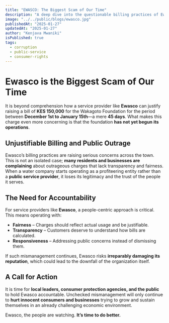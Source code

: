 ```yaml
---
title: "EWASCO: The Biggest Scam of Our Time"
description: "A deep dive into the questionable billing practices of Ewasco and their impact on the community."
image: "../../public/blogs/ewasco.jpg"
publishedAt: "2025-01-27"
updatedAt: "2025-01-27"
author: "Kenjava Mwaniki"
isPublished: true
tags:
  - corruption
  - public-service
  - consumer-rights
---
```


# Ewasco is the Biggest Scam of Our Time

It is beyond comprehension how a service provider like **Ewasco** can justify raising a bill of **KES 150,000** for the Wakagoto Foundation for the period between **December 1st to January 15th**—a mere **45 days**. What makes this charge even more concerning is that the foundation **has not yet begun its operations**.

## Unjustifiable Billing and Public Outrage

Ewasco’s billing practices are raising serious concerns across the town. This is not an isolated case; **many residents and businesses are complaining** about outrageous charges that lack transparency and fairness. When a water company starts operating as a profiteering entity rather than a **public service provider**, it loses its legitimacy and the trust of the people it serves.

## The Need for Accountability

For service providers like **Ewasco**, a people-centric approach is critical. This means operating with:

- **Fairness** – Charges should reflect actual usage and be justifiable.
- **Transparency** – Customers deserve to understand how bills are calculated.
- **Responsiveness** – Addressing public concerns instead of dismissing them.

If such mismanagement continues, Ewasco risks **irreparably damaging its reputation**, which could lead to the downfall of the organization itself.

## A Call for Action

It is time for **local leaders, consumer protection agencies, and the public** to hold Ewasco accountable. Unchecked mismanagement will only continue to **hurt innocent consumers and businesses** trying to grow and sustain themselves in an already challenging economic environment.

Ewasco, the people are watching. **It’s time to do better.**
